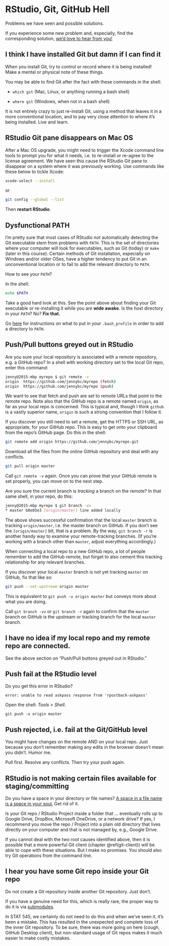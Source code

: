 # RStudio, Git, GitHub Hell {#troubleshooting}

Problems we have seen and possible solutions.

If you experience some new problem and, especially, find the corresponding solution, [we'd love to hear from you!](https://github.com/jennybc/happy-git-with-r/issues)

## I think I have installed Git but damn if I can find it

When you install Git, try to control or record where it is being installed! Make a mental or physical note of these things.

You may be able to find Git after the fact with these commands in the shell:

* `which git` (Mac, Linux, or anything running a bash shell)

* `where git` (Windows, when not in a bash shell)

It is not entirely crazy to just re-install Git, using a method that leaves it in a more conventional location, and to pay very close attention to where it's being installed. Live and learn.

## RStudio Git pane disappears on Mac OS

After a Mac OS upgrade, you might need to trigger the Xcode command line tools to prompt you for what it needs, i.e. to re-install or re-agree to the license agreement. We have seen this cause the RStudio Git pane to disappear on a system where it was previously working. Use commands like these below to tickle Xcode:

``` bash
xcode-select --install
```

or

``` bash
git config --global --list
```

Then **restart RStudio**.

## Dysfunctional PATH

I'm pretty sure that most cases of RStudio *not* automatically detecting the Git executable stem from problems with `PATH`. This is the set of directories where your computer will look for executables, such as Git (today) or `make` (later in this course). Certain methods of Git installation, especially on Windows and/or older OSes, have a higher tendency to put Git in an unconventional location or to fail to add the relevant directory to `PATH`.

How to see your `PATH`?

In the shell:

``` sh
echo $PATH
```

Take a good hard look at this. See the point above about finding your Git executable or re-installing it while you are **wide awake**. Is the host directory in your `PATH`? No? **Fix that.**

Go [here](http://www.troubleshooters.com/linux/prepostpath.htm) for instructions on what to put in your `.bash_profile` in order to add a directory to `PATH`.

## Push/Pull buttons greyed out in RStudio

Are you sure your local repository is associated with a remote repository, e.g. a GitHub repo? In a shell with working directory set to the local Git repo, enter this command:
  
``` sh
jenny@2015-mbp myrepo $ git remote -v
origin	https://github.com/jennybc/myrepo (fetch)
origin	https://github.com/jennybc/myrepo (push)
```
We want to see that fetch and push are set to remote URLs that point to the remote repo. Note also that the GitHub repo is a remote named `origin`, as far as your local repo is concerned. This is typical and, though I think `github` is a vastly superior name, `origin` is such a strong convention that I follow it. 

If you discover you still need to set a remote, get the HTTPS or SSH URL, as appropriate, for your GitHub repo. This is easy to get onto your clipboard from the repo's GitHub page. Do this in the shell:
  
``` sh
git remote add origin https://github.com/jennybc/myrepo.git
```

Download all the files from the online GitHub repository and deal with any conflicts.
  
``` sh
git pull origin master
```

Call `git remote -v` again. Once you can prove that your GitHub remote is set properly, you can move on to the next step.

Are you sure the current branch is *tracking* a branch on the remote? In that same shell, in your repo, do this:

``` sh
jenny@2015-mbp myrepo $ git branch -vv
* master b8e03e3 [origin/master] line added locally
```

The above shows successful confirmation that the local `master` branch is tracking `origin/master`, i.e. the master branch on GitHub. If you don't see the `[origin/master]` bit, that is a problem. By the way, `git branch -r` is another handy way to examine your remote-tracking branches. (If you're working with a branch other than `master`, adjust everything accordingly.)

When connecting a local repo to a new GitHub repo, a lot of people remember to add the GitHub remote, but forget to also cement this tracking relationship for any relevant branches.

If you discover your local `master` branch is not yet tracking `master` on GitHub, fix that like so:
  
``` sh
git push --set-upstream origin master
```

This is equivalent to `git push -u origin master` but conveys more about what you are doing.

Call `git branch -vv` or `git branch -r` again to confirm that the `master` branch on GitHub is the upstream or tracking branch for the local `master` branch.

## I have no idea if my local repo and my remote repo are connected.

See the above section on "Push/Pull buttons greyed out in RStudio."

## Push fail at the RStudio level

Do you get this error in RStudio?

```
error: unable to read askpass response from 'rpostback-askpass'
```

Open the shell: *Tools > Shell*.

``` shell
git push -u origin master
```

## Push rejected, i.e. fail at the Git/GitHub level

You might have changes on the remote AND on your local repo. Just because you don't remember making any edits in the browser doesn't mean you didn't. Humor me.

Pull first. Resolve any conflicts. Then try your push again.

## RStudio is not making certain files available for staging/committing

Do you have a space in your directory or file names? [A space in a file name is a space in your soul.](https://twitter.com/aaronquinlan/status/711593127551733761) Get rid of it.

Is your Git repo / RStudio Project inside a folder that ... eventually rolls up to Google Drive, DropBox, Microsoft OneDrive, or a network drive? If yes, I recommend you move the repo / Project into a plain old directory that lives directly on your computer and that is not managed by, e.g., Google Drive.

If you cannot deal with the two root causes identified above, then it is possible that a more powerful Git client (chapter \@ref(git-client)) will be able to cope with these situations. But I make no promises. You should also try Git operations from the command line.

## I hear you have some Git repo inside your Git repo

Do not create a Git repository inside another Git repository. Just don't.

If you have a genuine need for this, which is really rare, the proper way to do it is via [submodules](http://git-scm.com/book/en/v2/Git-Tools-Submodules).

In STAT 545, we certainly do not need to do this and when we've seen it, it's been a mistake. This has resulted in the unexpected and complete loss of the inner Git repository. To be sure, there was more going on here (cough, GitHub Desktop client), but non-standard usage of Git repos makes it much easier to make costly mistakes.
